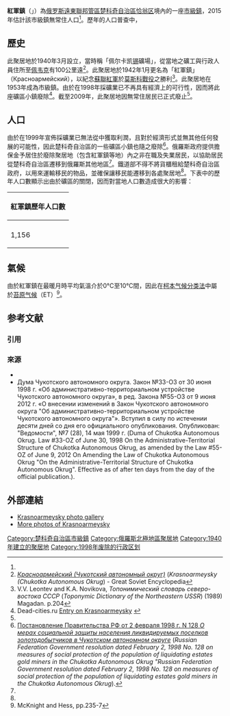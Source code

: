 {{Infobox settlement
|name = 紅軍鎮
|native_name = Красноармейский
|settlement_type = 市級鎮<ref name="Law33">Law #33, Article 14.2</ref>
|latd = 69 | latm = 32 | lats = 28 | latNS = N
|longd = 172 | longm = 00 | longs = 00 | longEW = E
|image_skyline = 
|image_caption = 
|image_map = Map of Russia - Chukotka Autonomous Okrug (2008-03).svg
|map_caption = 楚科奇自治區在俄羅斯的位置
|pushpin_map=Russia Chukotka Autonomous Okrug
|pushpin_map_caption =紅軍鎮在楚科奇自治區的位置
|coordinates_display = inline,title
|coordinates_region = RU-CHU
|subdivision_type = [[世界政區索引|國家]]
|subdivision_name = [[俄羅斯|俄羅斯]]
|subdivision_type1 = [[俄羅斯聯邦管區|聯邦管區]]
|subdivision_name1 = [[遠東聯邦管區|遠東聯邦管區]]
|subdivision_type2 = [[俄罗斯联邦主体|聯邦主體]]
|subdivision_name2 = [[楚科奇自治區|楚科奇自治區]]
|subdivision_type3 = 縣
|subdivision_name3 = [[恰翁区|恰翁区]]
|established_title = 設立
|established_date =  1940年
|established_title1 = 成為市級鎮
|established_date1 = 1953年
|established_title2 = 廢除
|established_date2 = 1998年<ref name="garant" />
|established_title3 = 
|established_date3 =  
|population_as_of = 2015
|population_footnotes =<ref name=2015Est>[http://www.chaunadm.ru/index.php?option=com_docman&task=doc_download&gid=1533&Itemid=35 Численность постоянного населения на 1 января 2015 года] {{WebCite|url=https://www.webcitation.org/6XRM7hRtl?url=http://www.chaunadm.ru/index.php?option=com_docman |date=20150331131630 |dateformat=iso }}. 2015-03-31. [https://www.webcitation.org/6XRM7hRtl?url=http://www.chaunadm.ru/index.php?option=com_docman%3Furl%3Dhttp%3A%2F%2Fwww.chaunadm.ru%2Findex.php%3Foption%3Dcom_docman Архивировано из первоисточника 31 марта 2015]</ref>
|population_total = 0
|population_density_km2 = auto
|pop_est_footnotes = 
|pop_est_as_of = 
|population_est = 
|elevation_m = 
|timezone = [[堪察加时间|PETT]]
|utc_offset = +12
|postal_code_type = {{le|俄羅斯郵區編號|Postal codes in Russia|郵區編號}}
|postal_code =  686631
|blank_name = [[車輛號牌|車輛號牌]]
|blank_info = 87
|blank1_name = {{le|俄羅斯電話區號|Telephone numbers in Russia|電話區號}}
|blank1_info = 
|blank2_name = [[俄羅斯行政區劃代碼|OKATO]]
|blank2_info = [http://classif.spb.ru/classificators/view/okt.php?st=A&kr=1&kod=77230559 77230559]
|blank3_name = OKTMO
|blank3_info = [https://classif.spb.ru/classificators/view/tma.php?st=A&kr=1&kod=77705000070 77705000070]
|blank4_name = GeoNames ID
|blank4_info = [http://sws.geonames.org/2124189 2124189]
|website =
}}

'''紅軍鎮'''（{{lang-ru|Красноармейский}}」）為[[俄罗斯|俄罗斯]][[遠東聯邦管區|遠東聯邦管區]][[楚科奇自治區|楚科奇自治區]][[恰翁区|恰翁区]]境內的一座[[市級鎮|市級鎮]]，2015年估計該市級鎮無常住人口<ref name=2015Est/>。歷年的人口普查中，{{ru-census|p2002=0|p1989=2,299}}

==歷史==
此聚居地於1940年3月設立，當時稱「佩尔卡凯[[锡|锡]]礦場」，從當地之礦工與行政人員住所至[[佩韦克|佩韦克]]有100公里遠<ref>[http://slovari.yandex.ru/Красноармейский/БСЭ/Красноармейский/ ''Красноармейский (Чукотский автономный округ)''] {{Webarchive|url=https://archive.today/20130706105742/http://slovari.yandex.ru/%D0%9A%D1%80%D0%B0%D1%81%D0%BD%D0%BE%D0%B0%D1%80%D0%BC%D0%B5%D0%B9%D1%81%D0%BA%D0%B8%D0%B9/%D0%91%D0%A1%D0%AD/%D0%9A%D1%80%D0%B0%D1%81%D0%BD%D0%BE%D0%B0%D1%80%D0%BC%D0%B5%D0%B9%D1%81%D0%BA%D0%B8%D0%B9/ |date=2013-07-06 }} (''Krasnoarmeysky (Chukotka Autonomous Okrug'') - Great Soviet Encyclopedia</ref>。此聚居地於1942年1月更名為「紅軍鎮」（Красноармейский），以紀念[[蘇聯紅軍|蘇聯紅軍]]於[[莫斯科戰役|莫斯科戰役]]之勝利<ref>V.V. Leontev and K.A. Novikova, ''Топонимический словарь северо-востока СССР'' (''Toponymic Dictionary of the Northeastern USSR'') (1989) Magadan. p.204</ref>。此聚居地在1953年成為市級鎮。由於在1998年採礦業已不再具有經濟上的可行性，因而將此座礦區小鎮廢除<ref>Dead-cities.ru  [http://dead-cities.ru/city/Krasnoarmeyskiy Entry on Krasnoarmeysky] {{webarchive|url=https://web.archive.org/web/20100922073305/http://dead-cities.ru/city/Krasnoarmeyskiy |date=2010-09-22 }} {{ru icon}}</ref>。截至2009年，此聚居地因無常住居民已正式廢止<ref name="Law33" />。

==人口==
由於在1999年宣佈採礦業已無法從中獲取利潤，且對於經濟形式並無其他任何發展的可能性，因此楚科奇自治區的一些礦區小鎮也隨之廢除<ref name="garant">[http://base.garant.ru/177401/ Постановление Правительства РФ от 2 февраля 1998 г. N 128 ''О мерах социальной защиты населения ликвидируемых поселков золотодобытчиков в Чукотском автономном округе''] {{Wayback|url=http://base.garant.ru/177401/ |date=20140714205306 }} (''Russian Federation Government resolution dated February 2, 1998 No. 128 on measures of social protection of the population of liquidating estates gold miners in the Chukotka Autonomous Okrug "Russian Federation Government resolution dated February 2, 1998 No. 128 on measures of social protection of the population of liquidating estates gold miners in the Chukotka Autonomous Okrug'').</ref>。俄羅斯政府提供擔保金予居住於廢除聚居地（包含紅軍鎮等地）內之非在職及失業居民，以協助居民從楚科奇自治區遷移到俄羅斯其他地區<ref name="garant" />。鐵道部不得不將貨櫃租給楚科奇自治區政府，以用來運輸移民的物品，並確保讓移民能遷移到各處聚居地<ref name="garant" />。下表中的歷年人口數顯示出由於礦區的關閉，因而對當地人口數造成很大的影響：

{| class="wikitable" style=text-align:center
|-
! colspan =6| 紅軍鎮歷年人口數
|-
! {{le|1959年蘇聯人口普查|Soviet Census (1959)|1959年}}
! {{le|1970年蘇聯人口普查|Soviet Census (1970)|1970年}}<ref>[http://www.webgeo.ru/db/1970/rus-dalv.htm Перепись населения СССР 1970 года] {{webarchive |url=https://web.archive.org/web/20120323124558/http://www.webgeo.ru/db/1970/rus-dalv.htm |date=2012-03-23 }} 1970 census of the Soviet Union</ref>
! {{le|1979年蘇聯人口普查|Soviet Census (1979)|1979年}}<ref>[http://www.webgeo.ru/db/1979/rus-dalv.htm Перепись населения СССР 1979 года] {{webarchive |url=https://web.archive.org/web/20120323124612/http://www.webgeo.ru/db/1979/rus-dalv.htm |date=2012-03-23 }} 1979 census of the Soviet Union</ref>
! [[1989年蘇聯人口普查|1989年]]<ref name="1989Census">{{ru-pop-ref|1989Census}}</ref>
! [[2002年俄羅斯人口普查|2002年]]<ref name="PopCensus" />
! 2015年<ref name=2015Est/>
|-
| 1,156 || 1,583 || 2,324 || 2,299 || 0 || 0
|}

==氣候==
由於紅軍鎮在最暖月時平均氣溫介於0°C至10°C間，因此在[[柯本气候分类法|柯本气候分类法]]中屬於[[苔原气候|苔原气候]]（ET）<ref>McKnight and Hess, pp.235-7</ref>。

{{Weather box 
|metric first=yes
|single line=yes
|location=紅軍鎮
|Jan record high C=-2
|Feb record high C=-0.8
|Mar record high C=0
|Apr record high C=28.1
|May record high C=18.1
|Jun record high C=28.1
|Jul record high C=29.8
|Aug record high C=24.7
|Sep record high C=18
|Oct record high C=16
|Nov record high C=9
|Dec record high C=9
|year record high C=29.8
|Jan high C=-15.9
|Feb high C=-17.6
|Mar high C=-16.1
|Apr high C=-10.7
|May high C=0
|Jun high C=9.3
|Jul high C=11.3
|Aug high C=8
|Sep high C=1.6
|Oct high C=-7.4
|Nov high C=-14.1
|Dec high C=-17
|year high C=-4.3
|Jan low C=-20.4
|Feb low C=-23.3
|Mar low C=-22.3
|Apr low C=-17.1
|May low C=-4.5
|Jun low C=3.6
|Jul low C=5.7
|Aug low C=2.8
|Sep low C=-1.9
|Oct low C=-10.5
|Nov low C=-17.5
|Dec low C=-20
|year low C=-10.5
|Jan record low C=-45
|Feb record low C=-46
|Mar record low C=-42.3
|Apr record low C=-36.7
|May record low C=-26
|Jun record low C=-6
|Jul record low C=-2.2
|Aug record low C=-6.8
|Sep record low C=-19.3
|Oct record low C=-42
|Nov record low C=-41
|Dec record low C=-43
|year record low C=-46
|Jan rain mm=36
|Feb rain mm=6
|Mar rain mm=6
|Apr rain mm=3
|May rain mm=3
|Jun rain mm=6
|Jul rain mm=21
|Aug rain mm=12
|Sep rain mm=12
|Oct rain mm=6
|Nov rain mm=9
|Dec rain mm=12
|year rain mm=132
|Jan snow days=15
|Feb snow days=11
|Mar snow days=10
|Apr snow days=11
|May snow days=9
|Jun snow days=2
|Jul snow days=1
|Aug snow days=3
|Sep snow days=11
|Oct snow days=15
|Nov snow days=15
|Dec snow days=15
|year snow days=118
|source 1= <ref name="meoweather">{{Cite web |url=http://www.meoweather.com/history/Russian%20Federation/na/69.5833333/172/Krasnoarmeyskiy.html |title=Weather averages for Krasnoarmeysky from meoweather.com |publisher=meoweather.com |accessdate=2012-10-01 |archive-date=2016-11-14 |archive-url=https://web.archive.org/web/20161114233435/http://www.meoweather.com/history/Russian%20Federation/na/69.5833333/172/Krasnoarmeyskiy.html |dead-url=no }}</ref>
}}

== 参考文献 ==
=== 引用 ===
{{Reflist|30em}}

=== 來源===
{{refbegin}}
* {{cite book |author1=McKnight, Tom L |author2=Hess, Darrel | year=2000 | chapter=Climate Zones and Types |title = Physical Geography: A Landscape Appreciation |url=https://archive.org/details/physicalgeographmckn | location=Upper Saddle River, NJ | publisher=Prentice Hall |ISBN = 0-13-020263-0 }}
* Дума Чукотского автономного округа. Закон №33-ОЗ от 30 июня 1998 г. «Об административно-территориальном устройстве Чукотского автономного округа», в ред. Закона №55-ОЗ от 9 июня 2012 г. «О внесении изменений в Закон Чукотского автономного округа "Об административно-территориальном устройстве Чукотского автономного округа"». Вступил в силу по истечении десяти дней со дня его официального опубликования. Опубликован: "Ведомости", №7 (28), 14 мая 1999 г. (Duma of Chukotka Autonomous Okrug. Law #33-OZ of June 30, 1998 On the Administrative-Territorial Structure of Chukotka Autonomous Okrug, as amended by the Law #55-OZ of June 9, 2012 On Amending the Law of Chukotka Autonomous Okrug "On the Administrative-Territorial Structure of Chukotka Autonomous Okrug". Effective as of after ten days from the day of the official publication.).
{{refend}}

==外部連結==
*[http://foto.chukotken.ru/categories.php?cat_id=105 Krasnoarmeysky photo gallery] {{Wayback|url=http://foto.chukotken.ru/categories.php?cat_id=105 |date=20200815140104 }}
*[http://forum.chukotken.ru/index.php?autocom=gallery&req=sc&cat=98 More photos of Krasnoarmeysky]

{{DEFAULTSORT:Krasnoarmeysky}}
[[Category:楚科奇自治區市級鎮|Category:楚科奇自治區市級鎮]]
[[Category:俄羅斯北極地區聚居地|Category:俄羅斯北極地區聚居地]]
[[Category:1940年建立的聚居地|Category:1940年建立的聚居地]]
[[Category:1998年废除的行政区划|Category:1998年废除的行政区划]]